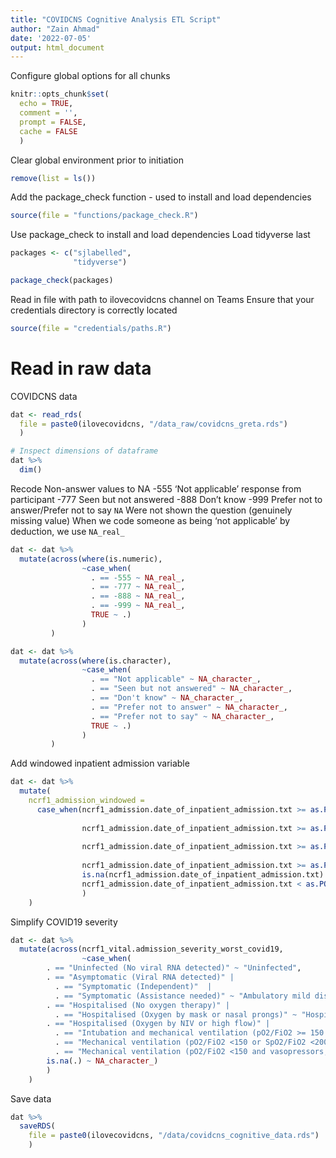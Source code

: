 ```yaml
---
title: "COVIDCNS Cognitive Analysis ETL Script"
author: "Zain Ahmad"
date: '2022-07-05'
output: html_document
---
```


Configure global options for all chunks
```r
knitr::opts_chunk$set(
  echo = TRUE,
  comment = '',
  prompt = FALSE,
  cache = FALSE
  )
```

Clear global environment prior to initiation
```r
remove(list = ls())
```

Add the package_check function - used to install and load dependencies
```r
source(file = "functions/package_check.R")
```

Use package_check to install and load dependencies
Load tidyverse last
```r
packages <- c("sjlabelled",
              "tidyverse")

package_check(packages)
```

Read in file with path to ilovecovidcns channel on Teams
Ensure that your credentials directory is correctly located
```r
source(file = "credentials/paths.R")
```

# Read in raw data

COVIDCNS data
```r
dat <- read_rds(
  file = paste0(ilovecovidcns, "/data_raw/covidcns_greta.rds")
  )

# Inspect dimensions of dataframe 
dat %>%
  dim()
```

Recode Non-answer values to NA
-555 'Not applicable' response from participant
-777 Seen but not answered
-888 Don't know
-999 Prefer not to answer/Prefer not to say
`NA` Were not shown the question (genuinely missing value)
When we code someone as being 'not applicable' by deduction, we use `NA_real_`
```r
dat <- dat %>%
  mutate(across(where(is.numeric),
                ~case_when(
                  . == -555 ~ NA_real_,
                  . == -777 ~ NA_real_,
                  . == -888 ~ NA_real_,
                  . == -999 ~ NA_real_,
                  TRUE ~ .)
                )
         )

dat <- dat %>%
  mutate(across(where(is.character),
                ~case_when(
                  . == "Not applicable" ~ NA_character_,
                  . == "Seen but not answered" ~ NA_character_,
                  . == "Don't know" ~ NA_character_,
                  . == "Prefer not to answer" ~ NA_character_,
                  . == "Prefer not to say" ~ NA_character_,
                  TRUE ~ .)
                )
         )
```

Add windowed inpatient admission variable
```r
dat <- dat %>%
  mutate(
    ncrf1_admission_windowed =
      case_when(ncrf1_admission.date_of_inpatient_admission.txt >= as.POSIXct("2020-03-01") & ncrf1_admission.date_of_inpatient_admission.txt <= as.POSIXct("2020-09-01")  ~ "March 2020 to August 2020",
                
                ncrf1_admission.date_of_inpatient_admission.txt >= as.POSIXct("2020-09-01") & ncrf1_admission.date_of_inpatient_admission.txt < as.POSIXct("2021-03-01")  ~ "September 2020 to February 2021",
                
                ncrf1_admission.date_of_inpatient_admission.txt >= as.POSIXct("2021-03-01") & ncrf1_admission.date_of_inpatient_admission.txt < as.POSIXct("2021-09-01")  ~ "March 2021 to August 2021",
                
                ncrf1_admission.date_of_inpatient_admission.txt >= as.POSIXct("2021-09-01") & ncrf1_admission.date_of_inpatient_admission.txt < as.POSIXct("2022-03-01")  ~ "September 2021 to February 2022",
                is.na(ncrf1_admission.date_of_inpatient_admission.txt) ~ "Missing",
                ncrf1_admission.date_of_inpatient_admission.txt < as.POSIXct("2020-03-01") | ncrf1_admission.date_of_inpatient_admission.txt >= as.POSIXct("2022-03-01")  ~ "Other"
                )
    )
```

Simplify COVID19 severity
```r
dat <- dat %>%
  mutate(across(ncrf1_vital.admission_severity_worst_covid19,
                ~case_when(
        . == "Uninfected (No viral RNA detected)" ~ "Uninfected",
        . == "Asymptomatic (Viral RNA detected)" |
          . == "Symptomatic (Independent)"	|
          . == "Symptomatic (Assistance needed)" ~ "Ambulatory mild disease",
        . == "Hospitalised (No oxygen therapy)" |
          . == "Hospitalised (Oxygen by mask or nasal prongs)" ~ "Hospitalised: moderate disease",
        . == "Hospitalised (Oxygen by NIV or high flow)" |
          . == "Intubation and mechanical ventilation (pO2/FiO2 >= 150 or SpO2/FiO2 >= 200)" |
          . == "Mechanical ventilation (pO2/FiO2 <150 or SpO2/FiO2 <200 or vasopressors)" |
          . == "Mechanical ventilation (pO2/FiO2 <150 and vasopressors, dialysis or ECMO)" ~ "Hospitalised: severe disease",
        is.na(.) ~ NA_character_)
        )
    )
```

Save data
```r
dat %>%
  saveRDS(
    file = paste0(ilovecovidcns, "/data/covidcns_cognitive_data.rds")
    )
```